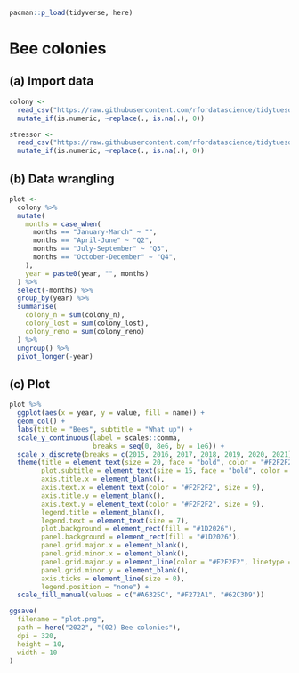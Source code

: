 ```r
pacman::p_load(tidyverse, here)
```

# Bee colonies

## (a) Import data

```r
colony <- 
  read_csv("https://raw.githubusercontent.com/rfordatascience/tidytuesday/master/data/2022/2022-01-11/colony.csv") %>% 
  mutate_if(is.numeric, ~replace(., is.na(.), 0))

stressor <- 
  read_csv("https://raw.githubusercontent.com/rfordatascience/tidytuesday/master/data/2022/2022-01-11/stressor.csv") %>% 
  mutate_if(is.numeric, ~replace(., is.na(.), 0))
```

## (b) Data wrangling

```r
plot <- 
  colony %>%
  mutate(
    months = case_when(
      months == "January-March" ~ "",
      months == "April-June" ~ "Q2",
      months == "July-September" ~ "Q3",
      months == "October-December" ~ "Q4",
    ),
    year = paste0(year, "", months)
  ) %>%
  select(-months) %>%
  group_by(year) %>%
  summarise(
    colony_n = sum(colony_n),
    colony_lost = sum(colony_lost),
    colony_reno = sum(colony_reno)
  ) %>%
  ungroup() %>%
  pivot_longer(-year)
```

## (c) Plot

```r
plot %>% 
  ggplot(aes(x = year, y = value, fill = name)) +
  geom_col() +
  labs(title = "Bees", subtitle = "What up") + 
  scale_y_continuous(label = scales::comma,
                     breaks = seq(0, 8e6, by = 1e6)) + 
  scale_x_discrete(breaks = c(2015, 2016, 2017, 2018, 2019, 2020, 2021)) +
  theme(title = element_text(size = 20, face = "bold", color = "#F2F2F2"),
        plot.subtitle = element_text(size = 15, face = "bold", color = "gray"),
        axis.title.x = element_blank(),
        axis.text.x = element_text(color = "#F2F2F2", size = 9),
        axis.title.y = element_blank(),
        axis.text.y = element_text(color = "#F2F2F2", size = 9),
        legend.title = element_blank(),
        legend.text = element_text(size = 7),
        plot.background = element_rect(fill = "#1D2026"),
        panel.background = element_rect(fill = "#1D2026"),
        panel.grid.major.x = element_blank(),
        panel.grid.minor.x = element_blank(),
        panel.grid.major.y = element_line(color = "#F2F2F2", linetype = "dashed", size = .3),
        panel.grid.minor.y = element_blank(),
        axis.ticks = element_line(size = 0),
        legend.position = "none") +
  scale_fill_manual(values = c("#A6325C", "#F272A1", "#62C3D9"))
```

```r
ggsave(
  filename = "plot.png",
  path = here("2022", "(02) Bee colonies"),
  dpi = 320,
  height = 10,
  width = 10
)
```
